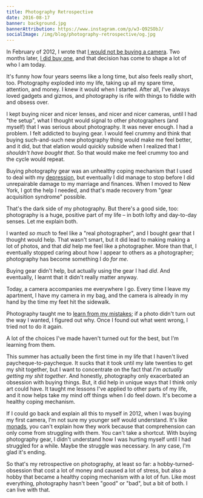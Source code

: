 ```yaml
---
title: Photography Retrospective
date: 2016-08-17
banner: background.jpg
bannerAttribution: https://www.instagram.com/p/w3-Q92SObJ/
socialImage: /img/blog/photography-retrospective/og.jpg
---
```


In February of 2012, I wrote that [I would not be buying a camera](https://ashfurrow.com/blog/effort-to-improved-skill-ratio-and-expertise/). Two months later, [I did buy one](https://ashfurrow.com/blog/so-i-bought-a-camera/), and that decision has come to shape a lot of who I am today.

It's funny how four years seems like a long time, but also feels really short, too. Photography exploded into my life, taking up all my spare time, attention, and money. I knew it would when I started. After all, I've always loved gadgets and gizmos, and photography is rife with things to fiddle with and obsess over.

I kept buying nicer and nicer lenses, and nicer and nicer cameras, until I had "the setup", what I thought would signal to other photographers (and myself) that I was serious about photography. It was never enough. I had a problem. I felt addicted to buying gear. I would feel crummy and think that buying such-and-such new photography thing would make me feel better, and it did, but that elation would quickly subside when I realized that I _shouldn't have bought that_. So that would make me feel crummy too and the cycle would repeat.

Buying photography gear was an unhealthy coping mechanism that I used to deal with my [depression](https://ashfurrow.com/blog/depression/), but eventually I did manage to stop before I did unrepairable damage to my marriage and finances. When I moved to New York, I got the help I needed, and that's made recovery from "gear acquisition syndrome" possible.

That's the dark side of my photography. But there's a good side, too: photography is a huge, positive part of my life – in both lofty and day-to-day senses. Let me explain both.

I wanted _so much_ to feel like a "real photographer", and I bought gear that I thought would help. That wasn't smart, but it did lead to making making a lot of photos, and that _did_ help me feel like a photographer. More than that, I eventually stopped caring about how I appear to others as a photographer; photography has become something I do _for me_.

Buying gear didn't help, but actually using the gear I had _did_. And eventually, I learnt that it didn't really matter anyway.

Today, a camera accompanies me everywhere I go. Every time I leave my apartment, I have my camera in my bag, and the camera is already in my hand by the time my feet hit the sidewalk.

<Tweet tweetID="695643794922934272" />

Photography taught me to [learn from my mistakes](https://ashfurrow.com/blog/developers-should-learn-photography/); if a photo didn't turn out the way I wanted, I figured out why. Once I found out what went wrong, I tried not to do it again.

A lot of the choices I've made haven't turned out for the best, but I'm learning from them.

This summer has actually been the first time in my life that I haven't lived paycheque-to-paycheque. It sucks that it took until my late twenties to get my shit together, but I want to concentrate on the fact that _I'm actually getting my shit together_. And honestly, photography only exacerbated an obsession with buying things. But, it did help in unique ways that I think only art could have. It taught me lessons I've applied to other parts of my life, and it now helps take my mind off things when I do feel down. It's become a healthy coping mechanism.

If I could go back and explain all this to myself in 2012, when I was buying my first camera, I'm not sure my younger self would understand. It's like [monads](https://byorgey.wordpress.com/2009/01/12/abstraction-intuition-and-the-monad-tutorial-fallacy/), you can't explain how they work because that comprehension can only come from struggling with them. You can't take a shortcut. With buying photography gear, I didn't understand how I was hurting myself until I had struggled for a while. Maybe the struggle was necessary. In any case, I'm glad it's ending.

So that's my retrospective on photography, at least so far: a hobby-turned-obsession that cost a lot of money and caused a lot of stress, but also a hobby that became a healthy coping mechanism with a lot of fun. Like most everything, photography hasn't been "good" or "bad", but a bit of both. I can live with that.
